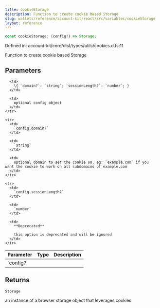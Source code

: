 ```yaml
---
title: cookieStorage
description: Function to create cookie based Storage
slug: wallets/reference/account-kit/react/src/variables/cookieStorage
layout: reference
---
```


```ts
const cookieStorage: (config?) => Storage;
```

Defined in: account-kit/core/dist/types/utils/cookies.d.ts:11

Function to create cookie based Storage

## Parameters

<table>
  <thead>
    <tr>
      <th align="left">Parameter</th>
      <th align="left">Type</th>
      <th align="left">Description</th>
    </tr>
  </thead>

  <tbody>
    <tr>
      <td>
        `config?`
      </td>

      <td>
        \{ `domain?`: `string`; `sessionLength?`: `number`; }
      </td>

      <td>
        optional config object
      </td>
    </tr>

    <tr>
      <td>
        `config.domain?`
      </td>

      <td>
        `string`
      </td>

      <td>
        optional domain to set the cookie on, eg: `example.com` if you want the cookie to work on all subdomains of example.com
      </td>
    </tr>

    <tr>
      <td>
        `config.sessionLength?`
      </td>

      <td>
        `number`
      </td>

      <td>
        **Deprecated**

        this option is deprecated and will be ignored
      </td>
    </tr>

  </tbody>
</table>

## Returns

`Storage`

an instance of a browser storage object that leverages cookies
